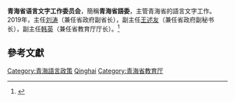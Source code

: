 {{Infobox PRCG
|机构名称 = 青海省语言文字工作委员会
|标志1    = Red star.svg
|标志1说明 =
|职位1    = 主任
|人员1    = [[刘涛|刘涛]] (2019)
|职位2    = 副主任
|人员2    =
|人数2    = 
|成立时间 =
|业务上级 = [[國家語委|國家語委]]
|组织上级 = [[青海省教育廳|青海省教育廳]]
|机构类型 = 
|中共上级 = 
|中共本级 = 
|行政级别 = 
|前身     =
|地址1    =青海省西宁市五四西路35号
|邮编1    =
|官网     =http://yywz.qhedu.cn
|电话1    =
|电话2    =
|传真1    =
|image1   =
|caption1 = 
}}
'''青海省语言文字工作委员会'''，簡稱'''青海省語委'''，主管青海省的語言文字工作。2019年，主任[[刘涛|刘涛]]（兼任省政府副省长），副主任[[王述友|王述友]]（兼任省政府副秘书长），副主任[[韩英_(1963年)|韩英]]（兼任省教育厅厅长）。<ref>{{cite news|title=青海省语委关于调整青海省语委委员单位和委员的通知（青教语〔2019〕14号）|newspaper=|date=2019-11-25|last=|first=|url=http://yywz.qhedu.cn/zzjg/201912/t20191230_32534.html|archiveurl=http://web.archive.org/web/20210131172120/http://yywz.qhedu.cn/zzjg/201912/t20191230_32534.html|archivedate=2021-01-31}}</ref>
==參考文獻==
{{reflist}}

[[Category:青海語言政策|Category:青海語言政策]]
[[Category:省级语言文字工作委员会|Qinghai]]
[[Category:青海省教育厅|Category:青海省教育厅]]